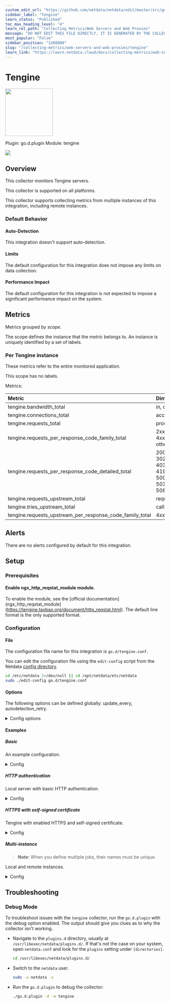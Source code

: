 ```yaml
---
custom_edit_url: "https://github.com/netdata/netdata/edit/master/src/go/collectors/go.d.plugin/modules/tengine/metadata.yaml"
sidebar_label: "Tengine"
learn_status: "Published"
toc_max_heading_level: "4"
learn_rel_path: "Collecting Metrics/Web Servers and Web Proxies"
message: "DO NOT EDIT THIS FILE DIRECTLY, IT IS GENERATED BY THE COLLECTOR'S metadata.yaml FILE"
most_popular: "False"
sidebar_position: "1208000"
slug: "/collecting-metrics/web-servers-and-web-proxies/tengine"
learn_link: "https://learn.netdata.cloud/docs/collecting-metrics/web-servers-and-web-proxies/tengine"
---
```



# Tengine


<img src="https://netdata.cloud/img/tengine.jpeg" width="150"/>


Plugin: go.d.plugin
Module: tengine

<img src="https://img.shields.io/badge/maintained%20by-Netdata-%2300ab44" />

## Overview

This collector monitors Tengine servers.




This collector is supported on all platforms.

This collector supports collecting metrics from multiple instances of this integration, including remote instances.


### Default Behavior

#### Auto-Detection

This integration doesn't support auto-detection.

#### Limits

The default configuration for this integration does not impose any limits on data collection.

#### Performance Impact

The default configuration for this integration is not expected to impose a significant performance impact on the system.


## Metrics

Metrics grouped by *scope*.

The scope defines the instance that the metric belongs to. An instance is uniquely identified by a set of labels.



### Per Tengine instance

These metrics refer to the entire monitored application.

This scope has no labels.

Metrics:

| Metric | Dimensions | Unit |
|:------|:----------|:----|
| tengine.bandwidth_total | in, out | B/s |
| tengine.connections_total | accepted | connections/s |
| tengine.requests_total | processed | requests/s |
| tengine.requests_per_response_code_family_total | 2xx, 3xx, 4xx, 5xx, other | requests/s |
| tengine.requests_per_response_code_detailed_total | 200, 206, 302, 304, 403, 404, 419, 499, 500, 502, 503, 504, 508, other | requests/s |
| tengine.requests_upstream_total | requests | requests/s |
| tengine.tries_upstream_total | calls | calls/s |
| tengine.requests_upstream_per_response_code_family_total | 4xx, 5xx | requests/s |



## Alerts

There are no alerts configured by default for this integration.


## Setup

### Prerequisites

#### Enable ngx_http_reqstat_module module.

To enable the module, see the [official documentation](ngx_http_reqstat_module](https://tengine.taobao.org/document/http_reqstat.html).
The default line format is the only supported format.



### Configuration

#### File

The configuration file name for this integration is `go.d/tengine.conf`.


You can edit the configuration file using the `edit-config` script from the
Netdata [config directory](/docs/netdata-agent/configuration#the-netdata-config-directory).

```bash
cd /etc/netdata 2>/dev/null || cd /opt/netdata/etc/netdata
sudo ./edit-config go.d/tengine.conf
```
#### Options

The following options can be defined globally: update_every, autodetection_retry.


<details><summary>Config options</summary>

| Name | Description | Default | Required |
|:----|:-----------|:-------|:--------:|
| update_every | Data collection frequency. | 1 | no |
| autodetection_retry | Recheck interval in seconds. Zero means no recheck will be scheduled. | 0 | no |
| url | Server URL. | http://127.0.0.1/us | yes |
| timeout | HTTP request timeout. | 2 | no |
| username | Username for basic HTTP authentication. |  | no |
| password | Password for basic HTTP authentication. |  | no |
| proxy_url | Proxy URL. |  | no |
| proxy_username | Username for proxy basic HTTP authentication. |  | no |
| proxy_password | Password for proxy basic HTTP authentication. |  | no |
| method | HTTP request method. | GET | no |
| body | HTTP request body. |  | no |
| headers | HTTP request headers. |  | no |
| not_follow_redirects | Redirect handling policy. Controls whether the client follows redirects. | no | no |
| tls_skip_verify | Server certificate chain and hostname validation policy. Controls whether the client performs this check. | no | no |
| tls_ca | Certification authority that the client uses when verifying the server's certificates. |  | no |
| tls_cert | Client TLS certificate. |  | no |
| tls_key | Client TLS key. |  | no |

</details>

#### Examples

##### Basic

An example configuration.

<details><summary>Config</summary>

```yaml
jobs:
  - name: local
    url: http://127.0.0.1/us

```
</details>

##### HTTP authentication

Local server with basic HTTP authentication.

<details><summary>Config</summary>

```yaml
jobs:
  - name: local
    url: http://127.0.0.1/us
    username: foo
    password: bar

```
</details>

##### HTTPS with self-signed certificate

Tengine with enabled HTTPS and self-signed certificate.

<details><summary>Config</summary>

```yaml
jobs:
  - name: local
    url: https://127.0.0.1/us
    tls_skip_verify: yes

```
</details>

##### Multi-instance

> **Note**: When you define multiple jobs, their names must be unique.

Local and remote instances.


<details><summary>Config</summary>

```yaml
jobs:
 - name: local
   url: http://127.0.0.1/us

 - name: remote
   url: http://203.0.113.10/us

```
</details>



## Troubleshooting

### Debug Mode

To troubleshoot issues with the `tengine` collector, run the `go.d.plugin` with the debug option enabled. The output
should give you clues as to why the collector isn't working.

- Navigate to the `plugins.d` directory, usually at `/usr/libexec/netdata/plugins.d/`. If that's not the case on
  your system, open `netdata.conf` and look for the `plugins` setting under `[directories]`.

  ```bash
  cd /usr/libexec/netdata/plugins.d/
  ```

- Switch to the `netdata` user.

  ```bash
  sudo -u netdata -s
  ```

- Run the `go.d.plugin` to debug the collector:

  ```bash
  ./go.d.plugin -d -m tengine
  ```


